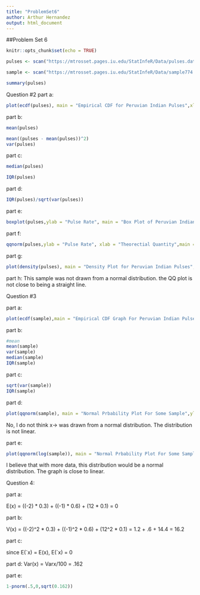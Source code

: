 ```yaml
---
title: "ProblemSet6"
author: Arthur Hernandez
output: html_document
---
```


##Problem Set 6
```r
knitr::opts_chunk$set(echo = TRUE)
```

```r
pulses <- scan("https://mtrosset.pages.iu.edu/StatInfeR/Data/pulses.dat")
```
```r
sample <- scan("https://mtrosset.pages.iu.edu/StatInfeR/Data/sample774.dat")
```
```r
summary(pulses)
```
Question #2
part a:
```r
plot(ecdf(pulses), main = "Empirical CDF for Peruvian Indian Pulses",xlab = "Pulse rate")
```

part b:
```r
mean(pulses)
```
```r
mean((pulses - mean(pulses))^2)
var(pulses)
```

part c:
```r
median(pulses)
```
```r
IQR(pulses)
```

part d:
```r
IQR(pulses)/sqrt(var(pulses))
```

part e:
```r
boxplot(pulses,ylab = "Pulse Rate", main = "Box Plot of Peruvian Indian Pulse Rates")
```

part f:
```r
qqnorm(pulses,ylab = "Pulse Rate", xlab = "Theorectial Quantity",main = "Normal Probability Plot of Peruvian Indian Pulse Rates")
```

part g:
```r
plot(density(pulses), main = "Density Plot for Peruvian Indian Pulses",xlab = "Pulse rate")
```

part h:
This sample was not drawn from a normal distribution. the QQ plot is not close to being a straight line.

Question #3

part a:
```r
plot(ecdf(sample),main = "Empirical CDF Graph For Peruvian Indian Pulses",xlab = "Pulse Rate")
```

part b:
```r
#mean
mean(sample)
var(sample)
median(sample)
IQR(sample)
```

part c:
```r
sqrt(var(sample))
IQR(sample)

```

part d:
```r
plot(qqnorm(sample), main = "Normal Prbability Plot For Some Sample",ylab = "Sample quantities",xlab = "Theoretical Quantities")
```

No, I do not think x-> was drawn from a normal distribution. The distribution is not linear.

part e:
```r
plot(qqnorm(log(sample)), main = "Normal Prbability Plot For Some Sample",ylab = "Sample Quantities", xlab = "Log of theoretical Quantities")
```

I believe that with more data, this distribution would be a normal distribution. The graph is close to linear.

Question 4:

part a:

E(x) = ((-2) * 0.3) + ((-1) * 0.6) + (12 * 0.1) = 0

part b:

V(x) = ((-2)^2 * 0.3) + ((-1)^2 * 0.6) + (12^2 * 0.1) = 1.2 + .6 + 14.4 = 16.2

part c:

since E(´x) = E(x), E(´x) = 0

part d:
Var(x) = Varx/100 = .162

part e:
```r
1-pnorm(.5,0,sqrt(0.162))
```
